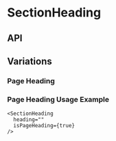 
<Meta
  title="Components/SectionHeading"
  component={SectionHeading}
  decorators={[withKnobs]}
/>

# SectionHeading

<Preview>
  <Story name="Base component">
    <SectionHeading
      eyebrow={text(
        'eyebrow',
        'Eyebrow: Offers fortification of the highest order against free radicals.',
      )}
      heading={text(
        'heading',
        'Heading: Fortification of the highest order. Parsley Seed Anti-Oxidant Facial Hydrating Cream.',
      )}
      id="Anti-Oxidant"
      isPageHeading={boolean('isPageHeading', false)}
      subHeading={text(
        'subHeading',
        'SubHeading: Parsley Seed Cream. Intensely soothing, nourishing and hydrating, this elegant formulation contains a potent blend of botanicals that offer fortification of the highest order against free radicals.',
      )}
      theme={select('theme', ['dark', 'light'], 'dark')}
    />
  </Story>
</Preview>

## API

<Props of={SectionHeading} />

## Variations

### Page Heading

<Preview>
  <Story name="Page Heading">
    <SectionHeading
      heading="Page Heading: Fortification of the highest order. Parsley Seed Anti-Oxidant Facial Hydrating Cream."
      isPageHeading={true}
      theme={select('theme', ['dark', 'light'], 'dark', 'pageHeading')}
    />
  </Story>
</Preview>

### Page Heading Usage Example

```
<SectionHeading
  heading=""
  isPageHeading={true}
/>
```
